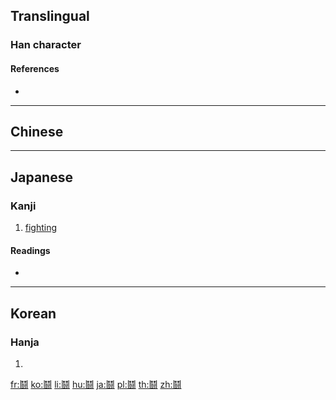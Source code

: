 {{character info/new}}
{{also|鬭|鬥}}
==Translingual==

===Han character===
{{Han char|rn=191|rad=鬥|as=10|sn=20|four=|canj=LNMTI|ids=⿵鬥⿰豆寸}}

====References====
* {{Han ref|kx=1457.410|dkj=45649|dj=1989.330|hdz=74516.060|uh=9B2A|ud=39722}}

----

==Chinese==
{{zh-see|鬥|v|to fight}}

----

==Japanese==

===Kanji===
{{ja-kanji|grade=|rs=鬥10}}

# [[fighting]]

====Readings====
* {{ja-readings|on=[[とう]] (tō)|kun=[[たたかう]] (tatakau)}}

----

==Korean==

===Hanja===
{{ko-hanja|hangeul=투|eumhun=}}

# {{defn|lang=ko|sort=鬥10}}

[[fr:鬪]]
[[ko:鬪]]
[[li:鬪]]
[[hu:鬪]]
[[ja:鬪]]
[[pl:鬪]]
[[th:鬪]]
[[zh:鬪]]